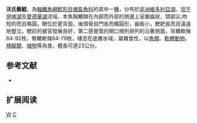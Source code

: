 {{Speciesbox 
| taxon = Clarias werneri
| image = The fishes of the Nile (Pl. LIII) (6815501884) Clarias werneri.jpg
| status = LC
| status_system = IUCN3.1
| authority = [[Boulenger|Boulenger]], 1906
| synonyms = *''Clarioides werneri''<br /><small>Boulenger, 1906</small> ''
}}

'''沃氏鬍鯰'''，為[[輻鰭魚綱|輻鰭魚綱]][[鯰形目|鯰形目]][[塘虱魚科|塘虱魚科]]的其中一[[種|種]]，分布於[[非洲|非洲]][[維多利亞湖|維多利亞湖]]、[[坦干伊喀湖|坦干伊喀湖]]及[[愛德華湖|愛德華湖]]流域，本魚胸鰭棘在內部而外部的側邊上呈鋸齒狀，頭部尖;吻短的而且略圓，眼位於更背面，後頭骨囪門長而橢圓形，齒板小，鰓耙長而且遠遠地豎立。鰓前的器官發展良好，第二感覺管的開口規則排列的沿著側面，背鰭軟條64-92枚，臀鰭軟條64-79枚，棲息在底層水域，屬雜食性，以[[魚類|魚類]]、[[軟體動物|軟體動物]]、[[橈腳類|橈腳類]]、[[植物|植物]]等為食，體長可達23公分。

== 参考文献 ==
*{{FishBase species|genus=Clarias|species=werneri|year=2011|month=12}}

== 扩展阅读 ==
{{refbegin}}
{{wikispecies-inline|Clarias werneri|沃氏鬍鯰}}
{{refend}}
{{Taxonbar|from=Q3751861}}

[[Category:鬍鯰屬|W]]
[[Category:1906年描述的魚類|C]]
